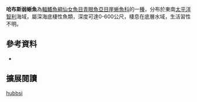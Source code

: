 {{Speciesbox
| image = 
| image_caption = 
| status = NE
| status_system = IUCN3.1
| genus = Scopelosaurus
| species = hubbsi
| authority = Bertelsen, Krefft & Marshall, 1976
| synonyms = 
|}}

'''哈布斯弱蜥魚'''為[[輻鰭魚綱|輻鰭魚綱]][[仙女魚目|仙女魚目]][[青眼魚亞目|青眼魚亞目]][[崖蜥魚科|崖蜥魚科]]的一[[種|種]]，分布於東南[[太平洋|太平洋]][[智利|智利]]海域，屬深海底棲性魚類，深度可達0-600公尺，棲息在底層水域，生活習性不明。
==參考資料==
*{{FishBase_species|genus=Scopelosaurus|species=hubbsi|year=2016|month=6}}

== 擴展閱讀 == 
{{refbegin}}
{{wikispecies-inline|Scopelosaurus hubbsi|哈布斯弱蜥魚}}
{{refend}}
{{Taxonbar|from=Q2290927}}

[[Category:弱蜥魚屬|hubbsi]]


{{魚類小作品}}